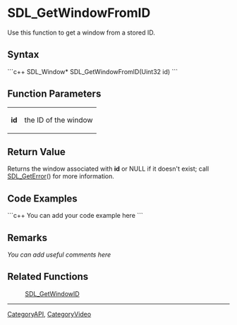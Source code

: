 <!-- pragma section-numbers off -->
<!-- pragma disable-camelcase -->

= SDL_GetWindowFromID =
Use this function to get a window from a stored ID.


== Syntax ==
```c++
SDL_Window* SDL_GetWindowFromID(Uint32 id)
```

== Function Parameters ==
{|
|'''id'''
|the ID of the window
|}

== Return Value ==
Returns the window associated with '''id''' or NULL if it doesn't exist; call [[SDL_GetError]]() for more information. 

== Code Examples ==
```c++
You can add your code example here
```

== Remarks ==
''You can add useful comments here''

== Related Functions ==
:[[SDL_GetWindowID]]

----
[[CategoryAPI]], [[CategoryVideo]]
